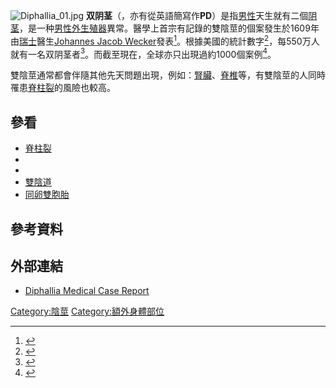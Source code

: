 [[File:Diphallia_01.jpg|thumb]]
'''双阴茎'''（{{lang|la|'''Diphallia'''}}，亦有從英語{{lang|en|'''penile duplication'''}}簡寫作'''PD'''）是指[[男性|男性]]天生就有二個[[阴茎|阴茎]]，是一种[[男性外生殖器|男性外生殖器]]異常。醫學上首宗有記錄的雙陰莖的個案發生於1609年由[[瑞士|瑞士]]醫生[[Johannes_Jacob_Wecker|Johannes Jacob Wecker]]發表<ref>{{cite web|url=http://www.jiaps.com/article.asp?issn=0971-9261;year=2000;volume=5;issue=1;spage=18;epage=21;aulast=Sharma;type=0|title=Concealed diphallus: a Case report and review of the literature.|publisher=Journal of Indian Association of Pediatric Surgeons|accessdate=2010-03-07|archiveurl=https://web.archive.org/web/20101218070734/http://www.jiaps.com/article.asp?issn=0971-9261%3Byear%3D2000%3Bvolume%3D5%3Bissue%3D1%3Bspage%3D18%3Bepage%3D21%3Baulast%3DSharma%3Btype%3D0|archivedate=2010-12-18|deadurl=yes}}</ref>。根據美國的統計數字<ref>{{cite web|url=http://today.reuters.com/News/CrisesArticle.aspx?storyId=DEL270522| title=Indian man wants op to remove extra organ| publisher=Reuters| accessdate=2006-08-18| archiveurl=https://web.archive.org/web/20070122012925/http://today.reuters.com/News/CrisesArticle.aspx?storyId=DEL270522 |archivedate=2007-01-22 |language=en }}</ref>，每550万人就有一名双阴茎者<ref>{{cite book|title=性医学|year=1982|publisher=科学技术文献出版社}}</ref>。而截至現在，全球亦只出現過約1000個案例<ref>{{cite web |url=http://hypervocal.com/culture/2012/blanche-dumas-juan-baptista-dos-santos-two-penises-vaginas/ |title=Man With 2 Penises, Woman With 2 Vaginas Were the Sexiest Couple of the 19th Century] (contains photos with nudity) |language=en |deadurl=yes |archiveurl=https://web.archive.org/web/20130215082228/http://hypervocal.com/culture/2012/blanche-dumas-juan-baptista-dos-santos-two-penises-vaginas/ |archivedate=2013-02-15 }}</ref>。

雙陰莖通常都會伴隨其他先天問題出現，例如：[[腎臟|腎臟]]、[[脊椎|脊椎]]等，有雙陰莖的人同時罹患[[脊柱裂|脊柱裂]]的風險也較高。

==參看==
*[[脊柱裂|脊柱裂]]
*{{link-en|多睾丸症|Polyorchidism}}
*{{link-en|無陰茎症|Penile agenesis}}
*[[雙陰道|雙陰道]]
*[[同卵雙胞胎|同卵雙胞胎]]

== 參考資料 ==
{{reflist}}

==外部連結==
<!--[http://ejacu.com/news.html Diphallia: The Double Penis]  this source is from www.disease-reference.com/Diphallia.htm  which is in turn a copy of this page -->
*[http://www.ncbi.nlm.nih.gov/entrez/query.fcgi?cmd=Retrieve&db=PubMed&list_uids=11431797&dopt=Abstract Diphallia Medical Case Report]

[[Category:陰莖|Category:陰莖]]
[[Category:額外身體部位|Category:額外身體部位]]